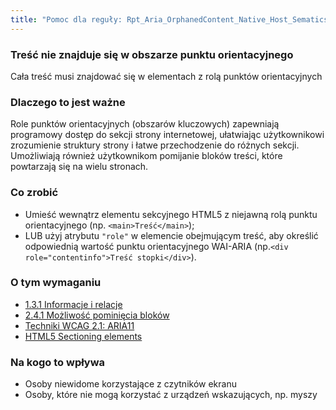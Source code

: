 ```yaml
---
title: "Pomoc dla reguły: Rpt_Aria_OrphanedContent_Native_Host_Sematics"
---
```


<div className="toolHelp">
<Row>
<Column colLg={16} colMd={8} colSm={4} className="toolHead">

### Treść nie znajduje się w obszarze punktu orientacyjnego

<div id="locLevel"></div>

Cała treść musi znajdować się w elementach z rolą punktów orientacyjnych

</Column>
</Row>
<Row>
<Column colLg={11} colMd={5} colSm={4} className="toolMain">

### Dlaczego to jest ważne
Role punktów orientacyjnych (obszarów kluczowych) zapewniają programowy dostęp do sekcji strony internetowej, ułatwiając użytkownikowi zrozumienie struktury strony i łatwe przechodzenie do różnych sekcji. Umożliwiają również użytkownikom pomijanie bloków treści, które powtarzają się na wielu stronach.



<div id="locSnippet"></div>

### Co zrobić

* Umieść wewnątrz elementu sekcyjnego HTML5 z niejawną rolą punktu orientacyjnego (np. `<main>Treść</main>`);
* LUB użyj atrybutu `"role"` w elemencie obejmującym treść, aby określić odpowiednią wartość punktu orientacyjnego WAI-ARIA (np.`<div role="contentinfo">Treść stopki</div>`).


</Column>
<Column colLg={5} colMd={3} colSm={4} className="toolLeft">

### O tym wymaganiu

* [1.3.1 Informacje i relacje](https://wcag.lepszyweb.pl/#info-and-relationships)
* [2.4.1 Możliwość pominięcia bloków](https://wcag.lepszyweb.pl/#bypass-blocks)
* [Techniki WCAG 2.1: ARIA11](https://www.w3.org/WAI/WCAG21/Techniques/aria/ARIA11)
* [HTML5 Sectioning elements](https://www.w3.org/TR/wai-aria-practices/examples/landmarks/HTML5.html)

### Na kogo to wpływa

* Osoby niewidome korzystające z czytników ekranu
* Osoby, które nie mogą korzystać z urządzeń wskazujących, np. myszy

</Column>
</Row>
</div>

